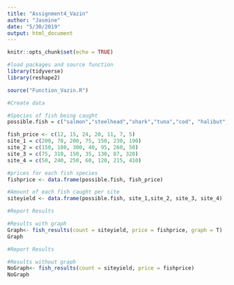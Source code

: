 ```yaml
---
title: "Assignment4_Vazin"
author: "Jasmine"
date: "5/30/2019"
output: html_document
---
```


```r
knitr::opts_chunk$set(echo = TRUE)
```

```r
#load packages and source function
library(tidyverse)
library(reshape2)

source("Function_Vazin.R")
```


```r
#Create data

#Species of fish being caught
possible.fish = c("salmon","steelhead","shark","tuna","cod", "halibut", "rockfish")

fish_price <- c(12, 15, 24, 20, 11, 7, 5)
site_1 = c(200, 78, 200, 75, 150, 230, 190)
site_2 = c(150, 180, 300, 40, 95, 260, 50)
site_3 = c(75, 310, 150, 35, 130, 87, 320)
site_4 = c(50, 240, 250, 60, 120, 215, 410)

#prices for each fish species
fishprice <- data.frame(possible.fish, fish_price)

#Amount of each fish caught per site
siteyield <- data.frame(possible.fish, site_1,site_2, site_3, site_4)

```


```r
#Report Results

#Results with graph
Graph<- fish_results(count = siteyield, price = fishprice, graph = T)
Graph
```

```r
#Report Results

#Results without graph
NoGraph<- fish_results(count = siteyield, price = fishprice)
NoGraph
```

